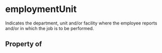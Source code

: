 # employmentUnit

Indicates the department, unit and/or facility where the employee reports and/or in which the job is to be performed.

## Property of



